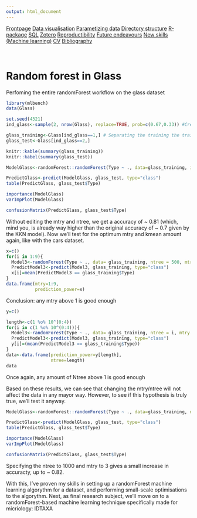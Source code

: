 ```yaml
---
output: html_document
---
```


<body id="start">
<div class="topnav">
  <a href='index.html#Frontpage'>Frontpage</a>
  <a href='data-visualisation.html#data-visualisation'>Data visualisation</a>
  <a href='parametized-data-germany.html#parametized-data'>Parametizing data</a>
  <a href='directory-structure.html#directory-structure'>Directory structure</a>
  <a href='creating-a-r-package.html#creating-a-r-package'>R-package</a>
  <a href='sql.html#SQL'>SQL</a>
  <a href='bibliography-using-zotero.html#Bibliography using Zotero'>Zotero</a>
  <a href='open-reproductibility-analysis.html#open-reproductibility-analysis'>Reproductibility</a>
  <a href='future-endeavours.html#future-endeavours'>Future endeavours</a>
  <a href='new-skills.html#new-skills'> New skills (Machine learning)</a>
  <a href='cv.html#cv'>CV</a>
  <a href='bibliography.html#bibliography'>Bibliography</a>
</div>

&nbsp;

# Random forest in Glass

Perfoming the entire randomForest workflow on the glass dataset

```r
library(mlbench)
data(Glass)

set.seed(4321)
ind_glass<-sample(2, nrow(Glass), replace=TRUE, prob=c(0.67,0.33)) #Creating a random selection of datapoints

glass_training<-Glass[ind_glass==1,] # Separating the training the training and the testing datasets
glass_test<-Glass[ind_glass==2,]

knitr::kable(summary(glass_training))
knitr::kabel(summary(glass_test))
```


```r
ModelGlass<-randomForest::randomForest(Type ~ ., data=glass_training, importance = TRUE)

PredictGlass<-predict(ModelGlass, glass_test, type="class")
table(PredictGlass, glass_test$Type)

importance(ModelGlass)
varImpPlot(ModelGlass)

confusionMatrix(PredictGlass, glass_test$Type)
```

Without editing the mtry and ntree, we get a accuracy of ~ 0.81 (which, mind you, is already way higher than the original accuracy of ~ 0.7 given by the KKN model). Now we'll test for the optimum mtry and kmean amount again, like with the cars dataset. 

```r
x=c()
for(i in 1:9){
  Model3<-randomForest(Type ~ ., data= glass_training, ntree = 500, mtry = i, importance = TRUE)
  PredictModel3<-predict(Model3, glass_training, type="class")
  x[i]=mean(PredictModel3 == glass_training$Type)
}
data.frame(mtry=1:9,
           prediction_power=x)
```

Conclusion: any mtry above 1 is good enough

```r
y=c()

length<-c(1 %o% 10^(0:4))
for(i in c(1 %o% 10^(0:4))){
  Model3<-randomForest(Type ~ ., data= glass_training, ntree = i, mtry = 6, importance = TRUE)
  PredictModel3<-predict(Model3, glass_training, type="class")
  y[i]=(mean(PredictModel3 == glass_training$Type))
}
data<-data.frame(prediction_power=y[length],
                 ntree=length)
data
```

Once again, any amount of Ntree above 1 is good enough

Based on these results, we can see that changing the mtry/ntree will not affect the data in any mayor way. However, to see if this hypothesis is truly true, we'll test it anyway.

```r
ModelGlass<-randomForest::randomForest(Type ~ ., data=glass_training, ntree = 1000, mtry = 3, importance = TRUE)

PredictGlass<-predict(ModelGlass, glass_test, type="class")
table(PredictGlass, glass_test$Type)

importance(ModelGlass)
varImpPlot(ModelGlass)

confusionMatrix(PredictGlass, glass_test$Type)
```

Specifying the ntree to 1000 and mtry to 3 gives a small increase in accuracty, up to ~ 0.82. 

With this, I've proven my skills in setting up a randomForest machine learning algorythm for a dataset, and performing small-scale optimisations to the algorythm. Next, as final research subject, we'll move on to a randomForest-based machine learning technique specifically made for micriology: IDTAXA

